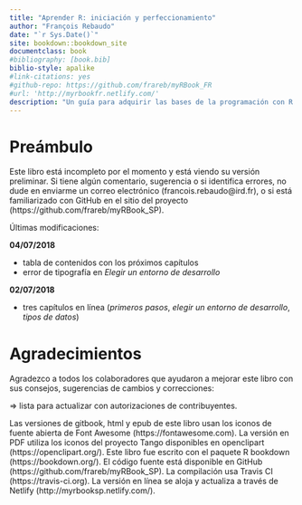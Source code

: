 ```yaml
---
title: "Aprender R: iniciación y perfeccionamiento"
author: "François Rebaudo"
date: "`r Sys.Date()`"
site: bookdown::bookdown_site
documentclass: book
#bibliography: [book.bib]
biblio-style: apalike
#link-citations: yes
#github-repo: https://github.com/frareb/myRBook_FR
#url: 'http://myrbookfr.netlify.com/'
description: "Un guía para adquirir las bases de la programación con R y conducir de forma efectiva su gestión y análisis de datos."
---
```


# Preámbulo

Este libro está incompleto por el momento y está viendo su versión preliminar. Si tiene algún comentario, sugerencia o si identifica errores, no dude en enviarme un correo electrónico (francois.rebaudo@ird.fr), o si está familiarizado con GitHub en el sitio del proyecto (https://github.com/frareb/myRBook_SP).

Últimas modificaciones:

**04/07/2018**

* tabla de contenidos con los próximos capítulos
* error de tipografía en *Elegir un entorno de desarrollo*

**02/07/2018**

* tres capítulos en línea (*primeros pasos*, *elegir un entorno de desarrollo*, *tipos de datos*)


# Agradecimientos {#remerciements}

Agradezco a todos los colaboradores que ayudaron a mejorar este libro con sus consejos, sugerencias de cambios y correcciones:

=> lista para actualizar con autorizaciones de contribuyentes.

Las versiones de gitbook, html y epub de este libro usan los iconos de fuente abierta de Font Awesome (https://fontawesome.com). La versión en PDF utiliza los iconos del proyecto Tango disponibles en openclipart (https://openclipart.org/). Este libro fue escrito con el paquete R bookdown (https://bookdown.org/). El código fuente está disponible en GitHub (https://github.com/frareb/myRBook_SP). La compilación usa Travis CI (https://travis-ci.org). La versión en línea se aloja y actualiza a través de Netlify (http://myrbooksp.netlify.com/).
